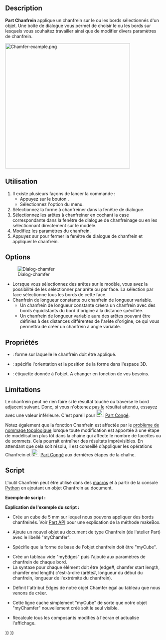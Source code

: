 <languages/>

{{Docnav/fr
|[[Part_Fillet/fr|Congé]]
|[[Part_MakeFace/fr|Créer une face]]
|[[Part_Workbench/fr|Atelier Part]]
|IconL=Part_Fillet.svg
|IconR=Part_MakeFace.svg
|IconC=Workbench_Part.svg
}}

{{GuiCommand/fr
|Name=Part_Chamfer
|Name/fr=Part Chanfrein
|MenuLocation=Part → Chanfreiner...
|Workbenches=[[Part_Workbench/fr|Part]]
|SeeAlso=[[Part_Fillet/fr|Part Congé]]
}}

==Description==

'''Part Chanfrein''' applique un chanfrein sur le ou les bords sélectionnés d'un objet. Une boîte de dialogue vous permet de choisir le ou les bords sur lesquels vous souhaitez travailler ainsi que de modifier divers paramètres de chanfrein.

[[Image:Chamfer-example.png|400px]]
{{Caption|Plate with chamfered corners}}

<span id="Usage"></span>
==Utilisation== 

# Il existe plusieurs façons de lancer la commande :
#* Appuyez sur le bouton {{Button|[[Image:Part_Chamfer.svg|16px]] Chanfreiner...}}.
#* Sélectionnez l'option {{MenuCommand|Part → Chanfreiner...}} du menu.
# Sélectionnez la forme à chanfreiner dans la fenêtre de dialogue.
# Sélectionnez les arêtes à chanfreiner en cochant la case correspondante dans la fenêtre de dialogue de chanfreinage ou en les sélectionnant directement sur le modèle. 
# Modifiez les paramètres du chanfrein.
# Appuyez sur {{Button|OK}} pour fermer la fenêtre de dialogue de chanfrein et appliquer le chanfrein.

==Options==

[[Image:Dialog-chamfer.png|Dialog-chamfer]]
* Lorsque vous sélectionnez des arêtes sur le modèle, vous avez la possibilité de les sélectionner par arête ou par face. La sélection par face sélectionne tous les bords de cette face.
* Chanfrein de longueur constante ou chanfrein de longueur variable.
** Un chanfrein de longueur constante créera un chanfrein avec des bords équidistants du bord d'origine à la distance spécifiée.
** Un chanfrein de longueur variable aura des arêtes pouvant être définies à des distances différentes de l'arête d'origine, ce qui vous permettra de créer un chanfrein à angle variable.

<span id="Properties"></span>
==Propriétés==

{{Properties_Title|Base}}

*{{PropertyData|Base}} : forme sur laquelle le chanfrein doit être appliqué.
*{{PropertyData|Placement}} : spécifie l'orientation et la position de la forme dans l'espace 3D. 
*{{PropertyData|Label}} : étiquette donnée à l'objet. A changer en fonction de vos besoins.
{{clear}}

==Limitations==

Le chanfrein peut ne rien faire si le résultat touche ou traverse le bord adjacent suivant. Donc, si vous n'obtenez pas le résultat attendu, essayez avec une valeur inférieure. C'est pareil pour [[Image:Part_Fillet.svg|24px]] [[Part_Fillet/fr|Part Congé]].

Notez également que la fonction Chanfrein est affectée par le [[Topological_naming_problem/fr|problème de nommage topologique]] lorsque toute modification est apportée à une étape de modélisation plus tôt dans la chaîne qui affecte le nombre de facettes ou de sommets. Cela pourrait entraîner des résultats imprévisibles. En attendant que cela soit résolu, il est conseillé d’appliquer les opérations Chanfrein et [[Image:Part_Fillet.svg|24px]] [[Part_Fillet/fr|Part Congé]] aux dernières étapes de la chaîne.

<span id="Scripting"></span>
==Script==

L'outil Chanfrein peut être utilisé dans des [[Macros/fr|macros]] et à partir de la console [[Python/fr|Python]] en ajoutant un objet Chanfrein au document.

'''Exemple de script :'''

{{Code|code=
import Part
cube = FreeCAD.ActiveDocument.addObject("Part::Feature", "myCube")
cube.Shape = Part.makeBox(5, 5, 5)
chmfr = FreeCAD.ActiveDocument.addObject("Part::Chamfer", "myChamfer")
chmfr.Base = FreeCAD.ActiveDocument.myCube
myEdges = []
myEdges.append((1, 1.5, 1.25)) # (edge number, chamfer start length, chamfer end length)
myEdges.append((2, 1.5, 1.25))
myEdges.append((3, 1.5, 1.25))
myEdges.append((4, 1.5, 1.25))
myEdges.append((5, 1.5, 1.25))
myEdges.append((6, 1.5, 1.25))
myEdges.append((7, 1.5, 1.25))
myEdges.append((8, 1.5, 1.25))
myEdges.append((9, 1.5, 1.25))
myEdges.append((10, 1.5, 1.25))
myEdges.append((11, 1.5, 1.25))
myEdges.append((12, 1.5, 1.25))
chmfr.Edges = myEdges
FreeCADGui.ActiveDocument.myCube.Visibility = False
FreeCAD.ActiveDocument.recompute()
}}

'''Explication de l'exemple du script :'''

{{Code|code=
import Part
cube = FreeCAD.ActiveDocument.addObject("Part::Feature", "myCube")
cube.Shape = Part.makeBox(5, 5, 5)
}}

* Crée un cube de 5 mm sur lequel nous pouvons appliquer des bords chanfreinés. Voir [[Part_API/fr|Part API]] pour une explication de la méthode makeBox.

{{Code|code=
chmfr = FreeCAD.ActiveDocument.addObject("Part::Chamfer", "myChamfer")
}}

* Ajoute un nouvel objet au document de type Chanfrein (de l'atelier Part) avec le libellé "myChamfer".

{{Code|code=
chmfr.Base = FreeCAD.ActiveDocument.myCube
}}

* Spécifie que la forme de base de l'objet chanfrein doit être "myCube".

{{Code|code=
myEdges = []
myEdges.append((1, 1.5, 1.25)) # (edge number, chamfer start length, chamfer end length)
myEdges.append((2, 1.5, 1.25))
myEdges.append((3, 1.5, 1.25))
myEdges.append((4, 1.5, 1.25))
myEdges.append((5, 1.5, 1.25))
myEdges.append((6, 1.5, 1.25))
myEdges.append((7, 1.5, 1.25))
myEdges.append((8, 1.5, 1.25))
myEdges.append((9, 1.5, 1.25))
myEdges.append((10, 1.5, 1.25))
myEdges.append((11, 1.5, 1.25))
myEdges.append((12, 1.5, 1.25))
}}

* Crée un tableau vide "myEdges" puis l'ajoute aux paramètres de chanfrein de chaque bord.
* La syntaxe pour chaque élément doit être (edge#, chamfer start length, chamfer end length) c'est-à-dire (arête#, longueur du début du chanfrein, longueur de l'extrémité du chanfrein).

{{Code|code=
chmfr.Edges = myEdges
}}
* Définit l'attribut Edges de notre objet Chamfer égal au tableau que nous venons de créer.

{{Code|code=
FreeCADGui.ActiveDocument.myCube.Visibility = False
}}

* Cette ligne cache simplement "myCube" de sorte que notre objet "myChamfer" nouvellement créé soit le seul visible.

{{Code|code=
FreeCAD.ActiveDocument.recompute()
}}

* Recalcule tous les composants modifiés à l'écran et actualise l'affichage.


{{Docnav/fr
|[[Part_Fillet/fr|Congé]]
|[[Part_MakeFace/fr|Créer une face]]
|[[Part_Workbench/fr|Atelier Part]]
|IconL=Part_Fillet.svg
|IconR=Part_MakeFace.svg
|IconC=Workbench_Part.svg
}}

{{Part Tools navi{{#translation:}}}}
{{Userdocnavi{{#translation:}}}}